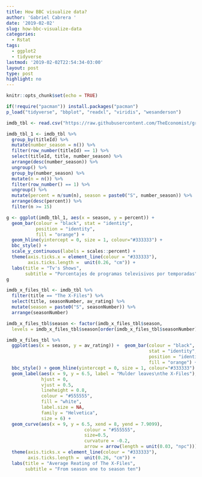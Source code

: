 ```yaml
---
title: How BBC visualize data?
author: 'Gabriel Cabrera '
date: '2019-02-02'
slug: how-bbc-visualize-data
categories:
  - Rstat
tags:
  - ggplot2
  - tidyverse
lastmod: '2019-02-02T22:54:34-03:00'
layout: post
type: post
highlight: no
---
```


```r
knitr::opts_chunk$set(echo = TRUE)
```

```r
if(!require("pacman")) install.packages("pacman")
p_load("tidyverse", "bbplot", "readxl", "viridis", "wesanderson")
```

```r
imdb_tbl <- read.csv("https://raw.githubusercontent.com/TheEconomist/graphic-detail-data/master/data/2018-11-24_tv-ratings/IMDb_Economist_tv_ratings.csv")
```

```r
imdb_tbl_1 <- imdb_tbl %>% 
  group_by(titleId) %>% 
  mutate(number_season = n()) %>% 
  filter(row_number(titleId) == 1) %>% 
  select(titleId, title, number_season) %>% 
  arrange(desc(number_season)) %>% 
  ungroup() %>% 
  group_by(number_season) %>% 
  mutate(n = n()) %>% 
  filter(row_number() == 1) %>% 
  ungroup() %>% 
  mutate(percent = n/sum(n), season = paste0("S", number_season)) %>% 
  arrange(desc(percent)) %>% 
  filter(n >= 15)
```

```r
g <- ggplot(imdb_tbl_1, aes(x = season, y = percent)) + 
  geom_bar(colour = "black", stat = "identity",
           position = "identity",
           fill = "orange") + 
  geom_hline(yintercept = 0, size = 1, colour="#333333") +
  bbc_style() +
  scale_y_continuous(labels = scales::percent) +
  theme(axis.ticks.x = element_line(colour = "#333333"), 
        axis.ticks.length =  unit(0.26, "cm")) +
  labs(title = "Tv's Shows",
       subtitle = "Porcentajes de programas televisivos por temporadas")
g
```

```r
imdb_x_files_tbl <- imdb_tbl %>% 
  filter(title == "The X-Files") %>% 
  select(title, seasonNumber, av_rating) %>% 
  mutate(season = paste0("S", seasonNumber)) %>%
  arrange(seasonNumber) 

imdb_x_files_tbl$season <- factor(imdb_x_files_tbl$season, 
  levels = imdb_x_files_tbl$season[order(imdb_x_files_tbl$seasonNumber)])

imdb_x_files_tbl %>% 
  ggplot(aes(x = season, y = av_rating)) +  geom_bar(colour = "black",
                                                     stat = "identity",
                                                     position = "identity",
                                                     fill = "orange") + 
  bbc_style() + geom_hline(yintercept = 0, size = 1, colour="#333333") +
  geom_label(aes(x = 9, y = 6.5, label = "Mulder leaves\nthe X-Files"), 
             hjust = 0, 
             vjust = 0.5, 
             lineheight = 0.8,
             colour = "#555555", 
             fill = "white", 
             label.size = NA, 
             family = "Helvetica", 
             size = 6) +
  geom_curve(aes(x = 9, y = 6.5, xend = 8, yend = 7.9099), 
                             colour = "#555555", 
                             size=0.5, 
                             curvature = -0.2,
                             arrow = arrow(length = unit(0.03, "npc"))) + 
  theme(axis.ticks.x = element_line(colour = "#333333"), 
        axis.ticks.length =  unit(0.26, "cm")) + 
  labs(title = "Average Reating of The X-Files",
       subtitle = "From season one to season ten")
```


